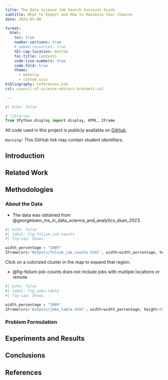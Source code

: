 ```yaml
---
title: The Data Science Job Search Survival Guide
subtitle: What to Expect and How to Maximize Your Chances
date: 2023-05-08

format:
  html:
    toc: true
    number-sections: true
    # embed-resources: true
    tbl-cap-location: bottom
    toc-title: Contents
    code-line-numbers: true
    code-fold: true
    theme:
      - materia
      - custom.scss
bibliography: references.bib
csl: council-of-science-editors-brackets.csl

---
```


```python
#| echo: false

# libraries
from IPython.display import display, HTML, IFrame
```


::: {.callout-note appearance="simple"}
All code used in this project is publicly available on [GitHub](https://github.com/vdelimad/returning-student-scholarship).

`Warning!` This GitHub link may contain student identifiers.

::: 




<!--- ####################################################################### -->

## Introduction {#sec-introduction}

<!--- ####################################################################### -->






<!--- ####################################################################### -->

## Related Work {#sec-related-work}

<!--- ####################################################################### -->





<!--- ####################################################################### -->

## Methodologies {#sec-methodologies}

<!--- ####################################################################### -->

### About the Data

* The data was obtained from @georgetown_ms_in_data_science_and_analytics_dsan_2023.


```python
#| echo: false
#| label: fig-folium-job-counts
#| fig-cap: Shows.

width_percentage = "100%"
IFrame(src='Outputs/folium_job_counts.html', width=width_percentage, height=500)
```

::: {.callout-tip}
Click on a colorized cluster in the map to expand that region.
:::

* @fig-folium-job-counts does not include jobs with multiple locations or remote.



```python
#| echo: false
#| label: fig-jobs-table
#| fig-cap: Shows.

width_percentage = "100%"
IFrame(src='Outputs/jobs_table.html', width=width_percentage, height=500)
```



### Problem Formulation





<!--- ####################################################################### -->

## Experiments and Results {#sec-experiments-and-results}

<!--- ####################################################################### -->





<!--- ####################################################################### -->

## Conclusions {#sec-conclusions}

<!--- ####################################################################### -->




<!--- ####################################################################### -->

## References {#references .unnumbered}

<!--- ####################################################################### -->
